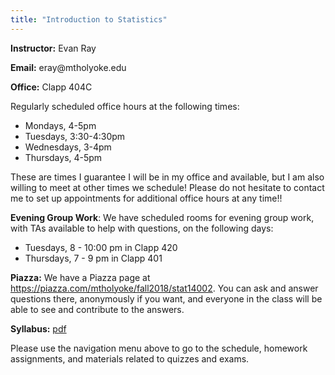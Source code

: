 ```yaml
---
title: "Introduction to Statistics"
---
```


**Instructor:** Evan Ray

**Email:** eray@mtholyoke.edu

**Office:** Clapp 404C

Regularly scheduled office hours at the following times:

 * Mondays, 4-5pm
 * Tuesdays, 3:30-4:30pm
 * Wednesdays, 3-4pm
 * Thursdays, 4-5pm
 
These are times I guarantee I will be in my office and available, but I am also willing to meet at other times we schedule! Please do not hesitate to contact me to set up appointments for additional office hours at any time!!

**Evening Group Work**: We have scheduled rooms for evening group work, with TAs available to help with questions, on the following days:

 * Tuesdays, 8 - 10:00 pm in Clapp 420
 * Thursdays, 7 - 9 pm in Clapp 401

**Piazza:** We have a Piazza page at [https://piazza.com/mtholyoke/fall2018/stat14002](https://piazza.com/mtholyoke/fall2018/stat14002).  You can ask and answer questions there, anonymously if you want, and everyone in the class will be able to see and contribute to the answers.

**Syllabus:** [pdf](syllabus/syllabus_stat_140.pdf)

Please use the navigation menu above to go to the schedule, homework assignments, and materials related to quizzes and exams.
